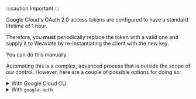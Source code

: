 :::caution Important
:::

Google Cloud's OAuth 2.0 access tokens are configured to have a standard lifetime of 1 hour.

Therefore, you **must** periodically replace the token with a valid one and supply it to Weaviate by re-instantiating the client with the new key.

You can do this manually.

Automating this is a complex, advanced process that is outside the scope of our control. However, here are a couple of possible options for doing so:

<details>
  <summary>With Google Cloud CLI</summary>

If you are using the Google Cloud CLI, you could run this through your preferred programming language, and extract the results.<p><br/></p>

For example, you could periodically run:

```python
client = re_instantiate_weaviate()
```

Where `re_instantiate_weaviate` is something like:

```python
import subprocess
import weaviate

def refresh_token() -> str:
    result = subprocess.run(["gcloud", "auth", "print-access-token"], capture_output=True, text=True)
    if result.returncode != 0:
        print(f"Error refreshing token: {result.stderr}")
        return None
    return result.stdout.strip()

def re_instantiate_weaviate() -> weaviate.Client:
    token = refresh_token()

    client = weaviate.Client(
      url = "https://some-endpoint.weaviate.network",  # Replace with your Weaviate URL
      additional_headers = {
        "X-Palm-Api-Key": token,
      }
    )
    return client

# Run this every ~60 minutes
client = re_instantiate_weaviate()
```

</details>

<details>
  <summary>With <code>google-auth</code></summary>

Another way is through Google's own authentication library `google-auth`.<p><br/></p>

See the links to `google-auth` in [Python](https://google-auth.readthedocs.io/en/master/index.html) and [Node.js](https://cloud.google.com/nodejs/docs/reference/google-auth-library/latest) libraries.<p><br/></p>

You can, then, periodically the `refresh` function ([see Python docs](https://google-auth.readthedocs.io/en/master/reference/google.oauth2.service_account.html#google.oauth2.service_account.Credentials.refresh)) to obtain a renewed token, and re-instantiate the Weaviate client.

For example, you could periodically run:

```python
client = re_instantiate_weaviate()
```

Where `re_instantiate_weaviate` is something like:

```python
from google.auth.transport.requests import Request
from google.oauth2.service_account import Credentials
import weaviate

def get_credentials() -> Credentials:
    credentials = Credentials.from_service_account_file('path/to/your/service-account.json', scopes=['openid'])
    request = Request()
    credentials.refresh(request)
    return credentials

def re_instantiate_weaviate() -> weaviate.Client:
    credentials = get_credentials()
    token = credentials.token

    client = weaviate.Client(
      url = "https://some-endpoint.weaviate.network",  # Replace with your Weaviate URL
      additional_headers = {
        "X-Palm-Api-Key": token,
      }
    )
    return client

# Run this every ~60 minutes
client = re_instantiate_weaviate()
```

The service account key shown above can be generated by following [this guide](https://cloud.google.com/iam/docs/keys-create-delete).

</details>

